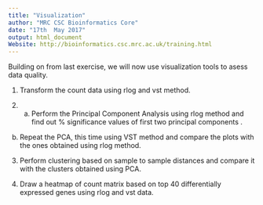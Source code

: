 ```yaml
---
title: "Visualization"
author: "MRC CSC Bioinformatics Core"
date: "17th  May 2017"
output: html_document
Website: http://bioinformatics.csc.mrc.ac.uk/training.html
---
```


Building on from last exercise, we will now use visualization tools to asess data quality.


1. Transform the count data using rlog and vst method.


2. a) Perform the Principal Component Analysis using rlog method and find out % significance values of first two principal components .


  b) Repeat the PCA, this time using VST method and compare the plots with the ones obtained using rlog method.
 
3. Perform clustering based on sample to sample distances and compare it with the clusters obtained using PCA.


4. Draw a heatmap of count matrix based on top 40 differentially expressed genes using rlog and vst data.




